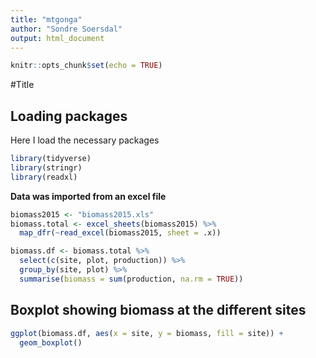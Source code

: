 ```yaml
---
title: "mtgonga"
author: "Sondre Soersdal"
output: html_document
---
```


```r
knitr::opts_chunk$set(echo = TRUE)
```
#Title


## Loading packages
Here I load the necessary packages
```r
library(tidyverse)
library(stringr)
library(readxl)
```

**Data was imported from an excel file**

```r
biomass2015 <- "biomass2015.xls"
biomass.total <- excel_sheets(biomass2015) %>% 
  map_dfr(~read_excel(biomass2015, sheet = .x))
```


```r
biomass.df <- biomass.total %>% 
  select(c(site, plot, production)) %>%
  group_by(site, plot) %>% 
  summarise(biomass = sum(production, na.rm = TRUE))
```

## Boxplot showing biomass at the different sites 
```r

ggplot(biomass.df, aes(x = site, y = biomass, fill = site)) +
  geom_boxplot()
  
```


